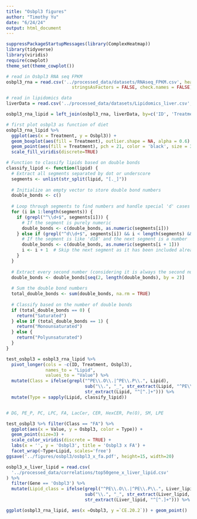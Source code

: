 ```yaml
---
title: "Osbpl3 figures"
author: "Timothy Yu"
date: "6/24/24"
output: html_document
---
```


```r
suppressPackageStartupMessages(library(ComplexHeatmap))
library(tidyverse)
library(viridis)
require(cowplot)
theme_set(theme_cowplot())
```

```r
# read in Osbpl3 RNA seq FPKM
osbpl3_rna = read.csv('../processed_data/datasets/RNAseq_FPKM.csv', header = TRUE, 
                         stringsAsFactors = FALSE, check.names = FALSE) %>% select(ID, Treatment, Osbpl3)

# read in lipidomics data
liverData = read.csv('../processed_data/datasets/Lipidomics_liver.csv', header = TRUE, stringsAsFactors = FALSE, check.names = FALSE)
```

```r
osbpl3_rna_lipid = left_join(osbpl3_rna, liverData, by=c('ID', 'Treatment'))
```

```r
# first plot osbpl3 as function of diet
osbpl3_rna_lipid %>%
  ggplot(aes(x = Treatment, y = Osbpl3)) +
  geom_boxplot(aes(fill = Treatment), outlier.shape = NA, alpha = 0.6) + 
  geom_point(aes(fill = Treatment), pch = 21, color = 'black', size = 3) +
  scale_fill_viridis(discrete=TRUE)
```
```r
# Function to classify lipids based on double bonds
classify_lipid <- function(lipid) {
  # Extract all segments separated by dot or underscore
  segments <- unlist(str_split(lipid, "[._]"))
  
  # Initialize an empty vector to store double bond numbers
  double_bonds <- c()
  
  # Loop through segments to find numbers and handle special 'd' cases
  for (i in 1:length(segments)) {
    if (grepl("^\\d+$", segments[i])) {
      # If the segment is purely numeric
      double_bonds <- c(double_bonds, as.numeric(segments[i]))
    } else if (grepl("^d\\d+$", segments[i]) && i < length(segments) && grepl("^\\d+$", segments[i + 1])) {
      # If the segment is like 'd18' and the next segment is a number
      double_bonds <- c(double_bonds, as.numeric(segments[i + 1]))
      i <- i + 1  # Skip the next segment as it has been included already
    }
  }
  
  # Extract every second number (considering it is always the second number in each block)
  double_bonds <- double_bonds[seq(2, length(double_bonds), by = 2)]
  
  # Sum the double bond numbers
  total_double_bonds <- sum(double_bonds, na.rm = TRUE)
  
  # Classify based on the number of double bonds
  if (total_double_bonds == 0) {
    return("Saturated")
  } else if (total_double_bonds == 1) {
    return("Monounsaturated")
  } else {
    return("Polyunsaturated")
  }
}

test_osbpl3 = osbpl3_rna_lipid %>%
  pivot_longer(cols = -c(ID, Treatment, Osbpl3),
               names_to = "Lipid",
               values_to = "Value") %>%
  mutate(Class = ifelse(grepl("^PE\\.O\\.|^PE\\.P\\.", Lipid),
                              sub("\\.", "_", str_extract(Lipid, "^PE\\..")),
                              str_extract(Lipid, "^[^.]+"))) %>% 
  mutate(Type = sapply(Lipid, classify_lipid))


# DG, PE_P, PC, LPC, FA, LacCer, CER, HexCER, Pe(O), SM, LPE

```

```r
test_osbpl3 %>% filter(Class == "FA") %>%
  ggplot(aes(x = Value, y = Osbpl3, color = Type)) +
  geom_point(size=3) +
  scale_color_viridis(discrete = TRUE) +
  labs(x = '', y = 'Osbpl3', title = 'Osbpl3 x FA') +
  facet_wrap(~Type+Lipid, scales='free')
ggsave('../figures/osbpl3/osbpl3_x_fa.pdf', height=15, width=20)
```

```r
osbpl3_x_liver_lipid = read.csv(
  '../processed_data/correlations/top50gene_x_liver_lipid.csv'
) %>% 
  filter(Gene == 'Osbpl3') %>%
  mutate(Lipid_class = ifelse(grepl("^PE\\.O\\.|^PE\\.P\\.", Liver_lipid),
                              sub("\\.", "_", str_extract(Liver_lipid, "^PE\\..")),
                              str_extract(Liver_lipid, "^[^.]+"))) %>% drop_na()
```

```r
ggplot(osbpl3_rna_lipid, aes(x =Osbpl3, y =`CE.20.2`)) + geom_point()

```
